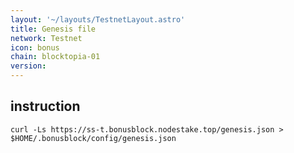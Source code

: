 ```yaml
---
layout: '~/layouts/TestnetLayout.astro'
title: Genesis file
network: Testnet
icon: bonus
chain: blocktopia-01
version: 
---
```

## instruction

```
curl -Ls https://ss-t.bonusblock.nodestake.top/genesis.json > $HOME/.bonusblock/config/genesis.json 
```
